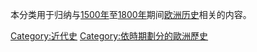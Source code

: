 本分类用于归纳与[[1500年|1500年]]至[[1800年|1800年]]期间[[欧洲历史|欧洲历史]]相关的内容。

[[Category:近代史|Category:近代史]]
[[Category:依時期劃分的歐洲歷史|Category:依時期劃分的歐洲歷史]]